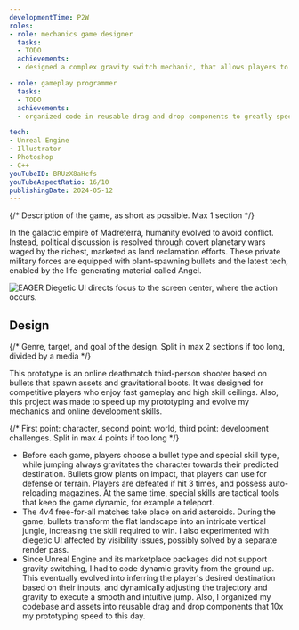 ```yaml
---
developmentTime: P2W
roles:
- role: mechanics game designer
  tasks:
  - TODO
  achievements:
  - designed a complex gravity switch mechanic, that allows players to jump to any point in space

- role: gameplay programmer
  tasks:
  - TODO
  achievements:
  - organized code in reusable drag and drop components to greatly speed up prototyping

tech:
- Unreal Engine
- Illustrator
- Photoshop
- C++
youTubeID: BRUzX8aHcfs
youTubeAspectRatio: 16/10
publishingDate: 2024-05-12
---
```


{/* Description of the game, as short as possible. Max 1 section */}

In the galactic empire of Madreterra, humanity evolved to avoid conflict. Instead, political discussion is resolved through covert planetary wars waged by the richest, marketed as land reclamation efforts. These private military forces are equipped with plant-spawning bullets and the latest tech, enabled by the life-generating material called Angel.

![EAGER Diegetic UI directs focus to the screen center, where the action occurs.](./madreterra-game.png)

## Design

{/* Genre, target, and goal of the design. Split in max 2 sections if too long, divided by a media */}

This prototype is an online deathmatch third-person shooter based on bullets that spawn assets and gravitational boots. It was designed for competitive players who enjoy fast gameplay and high skill ceilings. Also, this project was made to speed up my prototyping and evolve my mechanics and online development skills.

{/* First point: character, second point: world, third point: development challenges. Split in max 4 points if too long */}

* Before each game, players choose a bullet type and special skill type, while jumping always gravitates the character towards their predicted destination. Bullets grow plants on impact, that players can use for defense or terrain. Players are defeated if hit 3 times, and possess auto-reloading magazines. At the same time, special skills are tactical tools that keep the game dynamic, for example a teleport.
* The 4v4 free-for-all matches take place on arid asteroids. During the game, bullets transform the flat landscape into an intricate vertical jungle, increasing the skill required to win. I also experimented with diegetic UI affected by visibility issues, possibly solved by a separate render pass.
* Since Unreal Engine and its marketplace packages did not support gravity switching, I had to code dynamic gravity from the ground up. This eventually evolved into inferring the player's desired destination based on their inputs, and dynamically adjusting the trajectory and gravity to execute a smooth and intuitive jump. Also, I organized my codebase and assets into reusable drag and drop components that 10x my prototyping speed to this day.